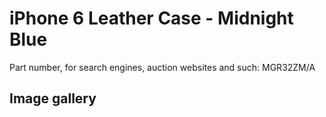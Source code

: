 # iPhone 6 Leather Case - Midnight Blue

Part number, for search engines, auction websites and such: MGR32ZM/A

## Image gallery

<div style={{ width: "768px" }}>
  <GalleryComponent
    images={[
      {
        original: "/everysource/MGR32",
        thumbnail: "/everypreview/MGR32",
      },
      {
        original: "/everysource/MGR32_AV1_GOLD",
        thumbnail: "/everypreview/MGR32_AV1_GOLD",
      },
      {
        original: "/everysource/MGR32_AV1_SILVER",
        thumbnail: "/everypreview/MGR32_AV1_SILVER",
      },
      {
        original: "/everysource/MGR32_AV1_SPACE_GRAY",
        thumbnail: "/everypreview/MGR32_AV1_SPACE_GRAY",
      },
      {
        original: "/everysource/MGR32_AV2",
        thumbnail: "/everypreview/MGR32_AV2",
      },
      {
        original: "/everysource/MGR32_AV3",
        thumbnail: "/everypreview/MGR32_AV3",
      },
      {
        original: "/everysource/MGR32_AV4",
        thumbnail: "/everypreview/MGR32_AV4",
      },
      {
        original: "/everysource/MGR32_AV5",
        thumbnail: "/everypreview/MGR32_AV5",
      }
    ]}
  />
</div>